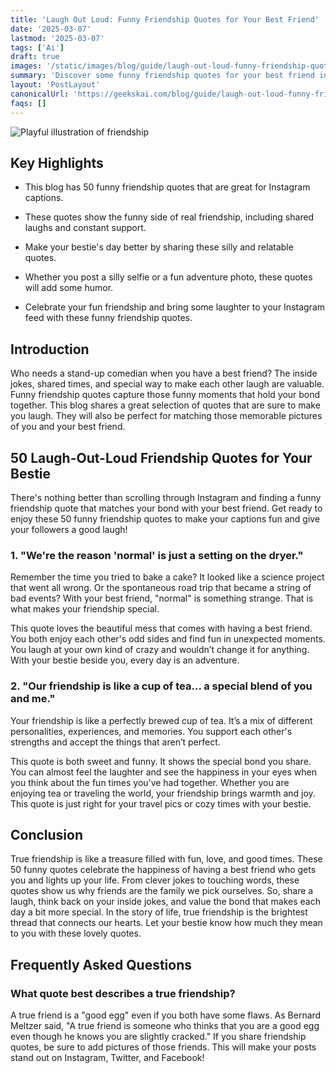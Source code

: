```yaml
---
title: 'Laugh Out Loud: Funny Friendship Quotes for Your Best Friend'
date: '2025-03-07'
lastmod: '2025-03-07'
tags: ['Ai']
draft: true
images: '/static/images/blog/guide/laugh-out-loud-funny-friendship-quotes-for-your-best-friend.png'
summary: 'Discover some funny friendship quotes for your best friend in our latest blog post. Laugh your way through these hilarious quotes!'
layout: 'PostLayout'
canonicalUrl: 'https://geekskai.com/blog/guide/laugh-out-loud-funny-friendship-quotes-for-your-best-friend/'
faqs: []
---
```



![Playful illustration of friendship](/static/images/blog/guide/laugh-out-loud-funny-friendship-quotes-for-your-best-friend.png)

## Key Highlights

- This blog has 50 funny friendship quotes that are great for Instagram captions.

- These quotes show the funny side of real friendship, including shared laughs and constant support.

- Make your bestie's day better by sharing these silly and relatable quotes.

- Whether you post a silly selfie or a fun adventure photo, these quotes will add some humor.

- Celebrate your fun friendship and bring some laughter to your Instagram feed with these funny friendship quotes.

## Introduction

Who needs a stand-up comedian when you have a best friend? The inside jokes, shared times, and special way to make each other laugh are valuable. Funny friendship quotes capture those funny moments that hold your bond together. This blog shares a great selection of quotes that are sure to make you laugh. They will also be perfect for matching those memorable pictures of you and your best friend.

## 50 Laugh-Out-Loud Friendship Quotes for Your Bestie

There's nothing better than scrolling through Instagram and finding a funny friendship quote that matches your bond with your best friend. Get ready to enjoy these 50 funny friendship quotes to make your captions fun and give your followers a good laugh!

### 1\. "We're the reason 'normal' is just a setting on the dryer."

Remember the time you tried to bake a cake? It looked like a science project that went all wrong. Or the spontaneous road trip that became a string of bad events? With your best friend, "normal" is something strange. That is what makes your friendship special.

This quote loves the beautiful mess that comes with having a best friend. You both enjoy each other's odd sides and find fun in unexpected moments. You laugh at your own kind of crazy and wouldn’t change it for anything. With your bestie beside you, every day is an adventure.

### 2\. "Our friendship is like a cup of tea... a special blend of you and me."

Your friendship is like a perfectly brewed cup of tea. It’s a mix of different personalities, experiences, and memories. You support each other's strengths and accept the things that aren’t perfect.

This quote is both sweet and funny. It shows the special bond you share. You can almost feel the laughter and see the happiness in your eyes when you think about the fun times you’ve had together. Whether you are enjoying tea or traveling the world, your friendship brings warmth and joy. This quote is just right for your travel pics or cozy times with your bestie.

## Conclusion

True friendship is like a treasure filled with fun, love, and good times. These 50 funny quotes celebrate the happiness of having a best friend who gets you and lights up your life. From clever jokes to touching words, these quotes show us why friends are the family we pick ourselves. So, share a laugh, think back on your inside jokes, and value the bond that makes each day a bit more special. In the story of life, true friendship is the brightest thread that connects our hearts. Let your bestie know how much they mean to you with these lovely quotes.

## Frequently Asked Questions

### What quote best describes a true friendship?

A true friend is a "good egg" even if you both have some flaws. As Bernard Meltzer said, "A true friend is someone who thinks that you are a good egg even though he knows you are slightly cracked." If you share friendship quotes, be sure to add pictures of those friends. This will make your posts stand out on Instagram, Twitter, and Facebook!

